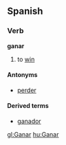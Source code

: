 ==Spanish==
===Verb===
'''ganar'''

# to [[win]]

====Antonyms====
*[[perder]]

====Derived terms====
*[[ganador]]

[[gl:Ganar]]
[[hu:Ganar]]